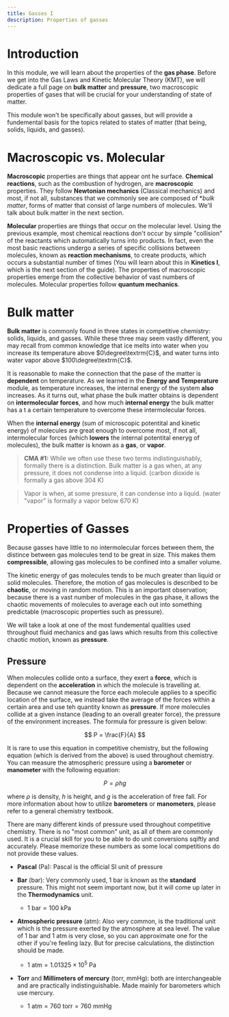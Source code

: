 ```yaml
---
title: Gasses I
description: Properties of gasses
---
```


# Introduction

In this module, we will learn about the properties of the **gas phase**.
Before we get into the Gas Laws and Kinetic Molecular Theory (KMT), we will dedicate a full page on **bulk matter** and **pressure**, two macroscopic properties of gases that will be crucial for your understanding of state of matter.

This module won't be specifically about gasses, but will provide a fundemental basis for the topics related to states of matter (that being, solids, liquids, and gasses).


# Macroscopic vs. Molecular

**Macroscopic** properties are things that appear ont he surface.
**Chemical reactions**, such as the combustion of hydrogen, are **macroscopic** properties.
They follow **Newtonian mechanics** (Classical mechanics) and most, if not all, substances that we commonly see are composed of **bulk matter*, forms of matter that consist of large numbers of molecules.
We'll talk about bulk matter in the next section.

**Molecular** properties are things that occur on the molecular level.
Using the previous example, most chemical reactions don't occur by simple "collision" of the reactants which automatically turns into products.
In fact, even the most basic reactions undergo a series of specific collisions between molecules, known as **reaction mechanisms**, to create products, which occurs a substantial number of times (You will learn about this in **Kinetics I**, which is the next section of the guide).
The properties of macroscopic properties emerge from the collective behavior of vast numbers of molecules.
Molecular properties follow **quantum mechanics**.

# Bulk matter

**Bulk matter** is commonly found in three states in competitive chemistry: solids, liquids, and gasses.
While these three may seem vastly different, you may recall from common knowledge that ice melts into water when you increase its temperature above $0\degree\textrm{C}$, and water turns into water vapor above $100\degree\textrm{C}$.

It is reasonable to make the connection that the pase of the matter is **dependent** on temperature.
As we learned in the **Energy and Temperature** module, as temperature increases, the internal energy of the system **also** increases.
As it turns out, what phase the bulk matter obtains is dependent on **intermolecular forces**, and how much **internal energy** the bulk matter has a t a certain temperature to overcome these intermolecular forces.

When the **internal energy** (sum of microscopic potentital and kinetic energy) of molecules are great enough to overcome most, if not all, intermolecular forces (which **lowers** the internal potentital eneryg of molecules), the bulk matter is known as a **gas**, or **vapor**.

> **CMA #1:** While we often use these two terms indistinguishably, formally there is a distinction.
Bulk matter is a gas when, at any pressure, it does not condense into a liquid. (carbon dioxide is formally a gas above 304 K)

> Vapor is when, at some pressure, it can condense into a liquid. (water "vapor" is formally a vapor below 670 K)


# Properties of Gasses

Because gasses have little to no intermolecular forces between them, the distince between gas molecules tend to be great in size.
This makes them **compressible**, allowing gas molecules to be confined into a smaller volume.

The kinetic energy of gas molecules tends to be much greater than liquid or solid molecules.
Therefore, the motion of gas molecules is described to be **chaotic**, or moving in random motion.
This is an important observation; because there is a vast number of molecules in the gas phase, it allows the chaotic movements of molecules to average each out into something predictable (macroscopic properties such as pressure).

We will take a look at one of the most fundemental qualities used throughout fluid mechanics and gas laws which results from this collective chaotic motion, known as **pressure**.


## Pressure

When molecules collide onto a surface, they exert a **force**, which is dependent on the **acceleration** in which the molecule is travelling at.
Because we cannot measure the force each molecule applies to a specific location of the surface, we instead take the average of the forces within a certain area and use teh quantity known as **pressure**.
If more molecules collide at a given instance (leading to an overall greater force), the pressure of the environment increases.
The formula for pressure is given below:

$$
P = \frac{F}{A}
$$

It is rare to use this equation in competitive chemistry, but the following equation (which is derived from the above) is used throughout chemistry.
You can measure the atmospheric pressure using a **barometer** or **manometer** with the following equation:

$$
P = \rho hg
$$

where $\rho$ is density, $h$ is height, and $g$ is the acceleration of free fall.
For more information about how to utilize **barometers** or **manometers**, please refer to a general chemistry textbook.

There are many different kinds of pressure used throughout competitive chemistry.
There is no "most common" unit, as all of them are commonly used.
It is a crucial skill for you to be able to do unit conversions sqiftly and accurately.
Please memorize these numbers as some local competitions do not provide these values.

- **Pascal** (Pa): Pascal is the official SI unit of pressure

- **Bar** (bar): Very commonly used, 1 bar is known as the **standard** pressure. This might not seem important now, but it will come up later in the **Thermodynamics** unit.

  - $1 \textrm{ bar} = 100 \textrm{ kPa}$

- **Atmospheric pressure** (atm): Also very common, is the traditional unit which is the pressure exerted by the atmosphere at sea level.
The value of 1 bar and 1 atm is very close, so you can approximate one for the other if you're feeling lazy.
But for precise calculations, the distinction should be made.

  - $1 \textrm{ atm} = 1.01325 \times 10^5 \textrm{ Pa}$

- **Torr** and **Millimeters of mercury** (torr, mmHg): both are interchangeable and are practically indistinguishable.
Made mainly for barometers which use mercury.

  - $1 \textrm{ atm} = 760 \textrm{ torr} = 760 \textrm{ mmHg}$